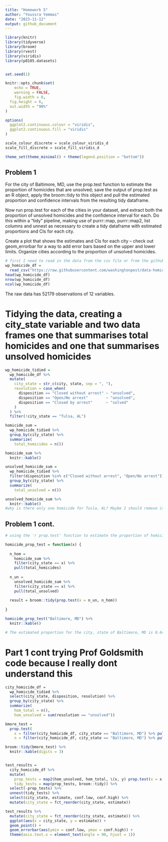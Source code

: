 ```yaml
---
title: "Homework 5"
author: "Youssra Yemmas"
date: "2023-11-12"
output: github_document
---
```


```r
library(knitr)
library(tidyverse)
library(broom)
library(rvest)
library(viridis)
library(p8105.datasets)


set.seed(1)

knitr::opts_chunk$set(
	echo = TRUE,
	warning = FALSE,
	fig.width = 8, 
  fig.height = 6,
  out.width = "90%"
)

options(
  ggplot2.continuous.colour = "viridis",
  ggplot2.continuous.fill = "viridis"
)

scale_colour_discrete = scale_colour_viridis_d
scale_fill_discrete = scale_fill_viridis_d

theme_set(theme_minimal() + theme(legend.position = "bottom"))

```

## Problem 1


For the city of Baltimore, MD, use the prop.test function to estimate the proportion of homicides that are unsolved; save the output of prop.test as an R object, apply the broom::tidy to this object and pull the estimated proportion and confidence intervals from the resulting tidy dataframe.

Now run prop.test for each of the cities in your dataset, and extract both the proportion of unsolved homicides and the confidence interval for each. Do this within a “tidy” pipeline, making use of purrr::map, purrr::map2, list columns and unnest as necessary to create a tidy dataframe with estimated proportions and CIs for each city.

Create a plot that shows the estimates and CIs for each city – check out geom_errorbar for a way to add error bars based on the upper and lower limits. Organize cities according to the proportion of unsolved homicides.

```r
# first I need to read in the data from the csv file or from the github repo. It does not read correctly from the csv file so I used the github.
wp_homicide_df =
  read_csv("https://raw.githubusercontent.com/washingtonpost/data-homicides/master/homicide-data.csv")
head(wp_homicide_df)
nrow(wp_homicide_df)
ncol(wp_homicide_df)


```

The raw data has 52179 observations of 12 variables.

# Tidying the data, creating a city_state variable and two data frames one that summarises total homicides and one that summarises unsolved homicides 
```r
wp_homicide_tidied = 
  wp_homicide_df %>% 
  mutate(
    city_state = str_c(city, state, sep = ", "),
    resolution = case_when(
      disposition == "Closed without arrest" ~ "unsolved",
      disposition == "Open/No arrest"        ~ "unsolved",
      disposition == "Closed by arrest"      ~ "solved"
    )
  ) %>% 
  filter(!city_state == "Tulsa, AL")

homicide_sum = 
  wp_homicide_tidied %>% 
  group_by(city_state) %>% 
  summarize(
    total_homicides = n())

homicide_sum %>% 
  knitr::kable()

unsolved_homicide_sum =
  wp_homicide_tidied %>% 
  filter(disposition %in% c("Closed without arrest", "Open/No arrest")) %>% 
  group_by(city_state) %>% 
  summarize(
    total_unsolved = n())

unsolved_homicide_sum %>% 
  knitr::kable()
#why is there only one homicide for Tusla, AL? Maybe I should remove it from the dataset because I can see from googling it that there is no such city as Tulsa in Alabama. Or should I try to include it in the Tulsa, OK dataset because from the lat and lon it seems to be in that city. I think I am just going to remove it.
```

## Problem 1 cont.

```r
# using the 'r prop.test' function to estimate the proportion of homicides that are unsolved in the city_state of Baltimore, MD

homicide_prop_test = function(x) {
  
  n_hom =
    homicide_sum %>% 
    filter(city_state == x) %>% 
    pull(total_homicides)
  
  n_un =
    unsolved_homicide_sum %>% 
    filter(city_state == x) %>% 
    pull(total_unsolved)
  
  result = broom::tidy(prop.test(x = n_un, n_hom))
  
}

homicide_prop_test("Baltimore, MD") %>% 
  knitr::kable()

# The estimated proportion for the city, state of Baltimore, MD is 0.646 with a 95% CI of (0.628, 0.663)
```

# Part 1 cont trying Prof Goldsmith code because I really dont understand this 
```r
city_homicide_df = 
  wp_homicide_tidied %>% 
  select(city_state, disposition, resolution) %>% 
  group_by(city_state) %>% 
  summarize(
    hom_total = n(),
    hom_unsolved = sum(resolution == "unsolved"))

bmore_test = 
  prop.test(
    x = filter(city_homicide_df, city_state == "Baltimore, MD") %>% pull(hom_unsolved),
    n = filter(city_homicide_df, city_state == "Baltimore, MD") %>% pull(hom_total)) 

broom::tidy(bmore_test) %>% 
  knitr::kable(digits = 3)


test_results = 
  city_homicide_df %>% 
  mutate(
    prop_tests = map2(hom_unsolved, hom_total, \(x, y) prop.test(x = x, n = y)),
    tidy_tests = map(prop_tests, broom::tidy)) %>% 
  select(-prop_tests) %>% 
  unnest(tidy_tests) %>% 
  select(city_state, estimate, conf.low, conf.high) %>% 
  mutate(city_state = fct_reorder(city_state, estimate))

test_results %>% 
  mutate(city_state = fct_reorder(city_state, estimate)) %>% 
  ggplot(aes(x = city_state, y = estimate)) + 
  geom_point() + 
  geom_errorbar(aes(ymin = conf.low, ymax = conf.high)) + 
  theme(axis.text.x = element_text(angle = 90, hjust = 1))
```


